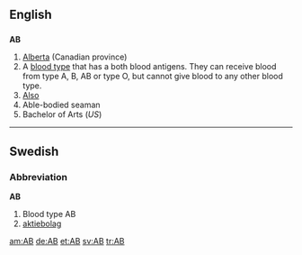{{see|ab|Ab}}
==English==

==={{Abbreviation}}===
'''AB'''

# [[Alberta]] (Canadian province)
# A [[blood type]] that has a both blood antigens. They can receive blood from type A, B, AB or type O, but cannot give blood to any other blood type.
# [[Also]]
# Able-bodied seaman
# Bachelor of Arts (''US'')

----

==Swedish==

===Abbreviation===
'''AB'''

# Blood type AB
# [[aktiebolag]]

[[am:AB]]
[[de:AB]]
[[et:AB]]
[[sv:AB]]
[[tr:AB]]